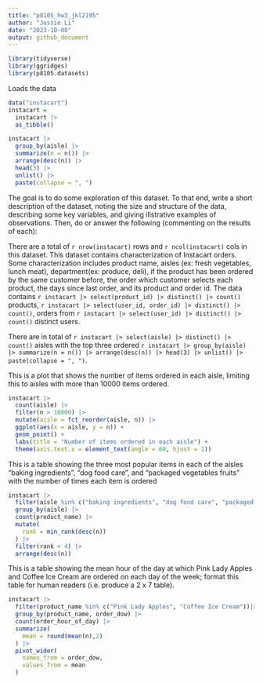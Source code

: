 ```yaml
---
title: "p8105_hw3_jkl2195"
author: "Jessie Li"
date: "2023-10-08"
output: github_document
---
```


```r
library(tidyverse)
library(ggridges)
library(p8105.datasets)

```

Loads the data
```r
data("instacart")
instacart = 
  instacart |> 
  as_tibble()
```
```r
instacart |> 
  group_by(aisle) |>
  summarize(n = n()) |>
  arrange(desc(n)) |>
  head(3) |>
  unlist() |>
  paste(collapse = ", ")
```

The goal is to do some exploration of this dataset. To that end, write a short description of the dataset, noting the size and structure of the data, describing some key variables, and giving illstrative examples of observations. Then, do or answer the following (commenting on the results of each):

There are a total of `r nrow(instacart)` rows and `r ncol(instacart)` cols in this dataset. This dataset contains characterization of Instacart orders. Some characterization includes product name, aisles (ex: fresh vegetables, 	
lunch meat), department(ex: produce, deli), if the product has been ordered by the same customer before, the order which customer selects each product, the days since last order, and its product and order id. The data contains `r instacart |> select(product_id) |> distinct() |> count()` products,  `r instacart |> select(user_id, order_id) |> distinct() |> count()`, orders from `r instacart |> select(user_id) |> distinct() |> count()` distinct users.

There are in total of `r instacart |> select(aisle) |> distinct() |> count()` aisles with the top three ordered `r instacart |> group_by(aisle) |> summarize(n = n()) |> arrange(desc(n)) |> head(3) |> unlist() |> paste(collapse = ", ")`.


This is a plot that shows the number of items ordered in each aisle, limiting this to aisles with more than 10000 items ordered.

```r
instacart |>
  count(aisle) |>
  filter(n > 10000) |>
  mutate(aisle = fct_reorder(aisle, n)) |>
  ggplot(aes(x = aisle, y = n)) +
  geom_point() + 
  labs(title = "Number of items ordered in each aisle") +
  theme(axis.text.x = element_text(angle = 60, hjust = 1))
```

This is a table showing the three most popular items in each of the aisles “baking ingredients”, “dog food care”, and “packaged vegetables fruits” with the number of times each item is ordered

```r
instacart |>
  filter(aisle %in% c("baking ingredients", "dog food care", "packaged vegetables fruits")) |>
  group_by(aisle) |>
  count(product_name) |>
  mutate(
    rank = min_rank(desc(n))
  ) |>
  filter(rank < 4) |>
  arrange(desc(n))
```

This is a table showing the mean hour of the day at which Pink Lady Apples and Coffee Ice Cream are ordered on each day of the week; format this table for human readers (i.e. produce a 2 x 7 table).

```r
instacart |>
  filter(product_name %in% c("Pink Lady Apples", "Coffee Ice Cream"))|>
  group_by(product_name, order_dow) |>
  count(order_hour_of_day) |>
  summarize(
    mean = round(mean(n),2)
  ) |>
  pivot_wider(
    names_from = order_dow,
    values_from = mean
  )
```


